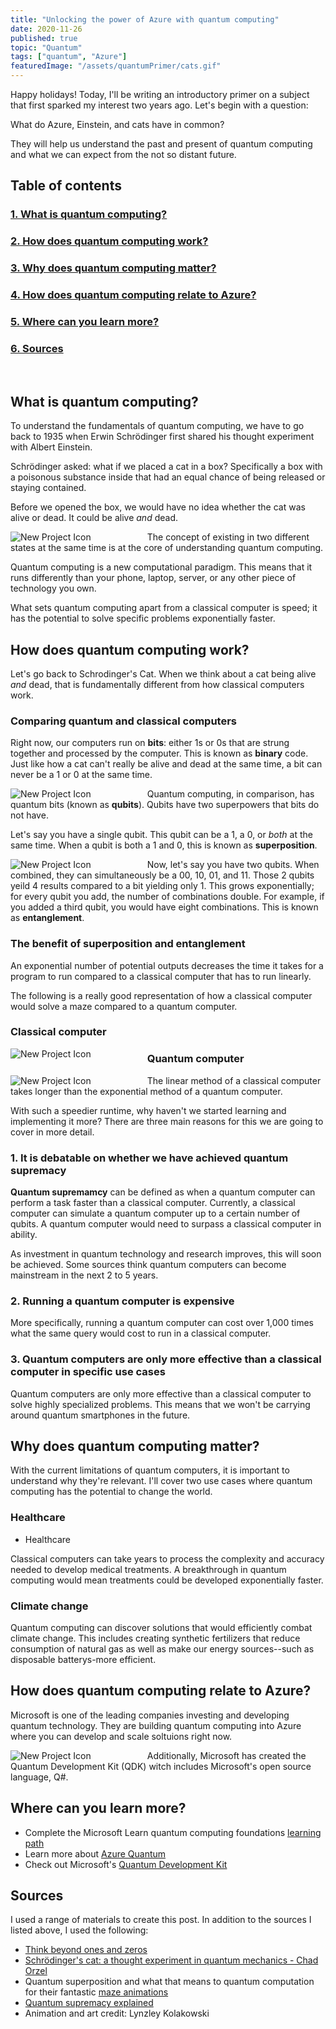 ```yaml
---
title: "Unlocking the power of Azure with quantum computing"
date: 2020-11-26
published: true
topic: "Quantum"
tags: ["quantum", "Azure"]
featuredImage: "/assets/quantumPrimer/cats.gif"
---
```


Happy holidays! Today, I'll be writing an introductory primer on a subject that first sparked my interest two years ago. Let's begin with a question:

What do Azure, Einstein, and cats have in common?

They will help us understand the past and present of quantum computing and what we can expect from the not so distant future.

## Table of contents

### [1. What is quantum computing?](#what)

### [2. How does quantum computing work?](#work)

### [3. Why does quantum computing matter?](#matter)

### [4. How does quantum computing relate to Azure?](#Azure)

### [5. Where can you learn more?](#learn)

### [6. Sources](#source)

<br />

## <a name='what'>What is quantum computing?</a>

To understand the fundamentals of quantum computing, we have to go back to 1935 when Erwin Schrödinger first shared his thought experiment with Albert Einstein.

Schrödinger asked: what if we placed a cat in a box? Specifically a box with a poisonous substance inside that had an equal chance of being released or staying contained.

Before we opened the box, we would have no idea whether the cat was alive or dead. It could be alive _and_ dead.

<img
  src="/assets/quantumPrimer/catsSnow.gif"
  alt="New Project Icon"
  style="float: left; margin-right: 90px;"
/>

The concept of existing in two different states at the same time is at the core of understanding quantum computing.

Quantum computing is a new computational paradigm. This means that it runs differently than your phone, laptop, server, or any other piece of technology you own.

What sets quantum computing apart from a classical computer is speed; it has the potential to solve specific problems exponentially faster.

## <a name='work'>How does quantum computing work?</a>

Let's go back to Schrodinger's Cat. When we think about a cat being alive _and_ dead, that is fundamentally different from how classical computers work.

### Comparing quantum and classical computers

Right now, our computers run on **bits**: either 1s or 0s that are strung together and processed by the computer. This is known as **binary** code. Just like how a cat can't really be alive and dead at the same time, a bit can never be a 1 or 0 at the same time.

<img
  src="/assets/quantumPrimer/laptop.png"
  alt="New Project Icon"
  style="float: left; margin-right: 90px;"
/>

Quantum computing, in comparison, has quantum bits (known as **qubits**). Qubits have two superpowers that bits do not have.

Let's say you have a single qubit. This qubit can be a 1, a 0, or _both_ at the same time. When a qubit is both a 1 and 0, this is known as **superposition**.

<img
  src="/assets/quantumPrimer/superposition.png"
  alt="New Project Icon"
  style="float: left; margin-right: 90px;"
/>

Now, let's say you have two qubits. When combined, they can simultaneously be a 00,
10, 01, and 11. Those 2 qubits yeild 4 results compared to a bit yielding only 1.
This grows exponentially; for every qubit you add, the number of combinations double.
For example, if you added a third qubit, you would have eight combinations. This
is known as **entanglement**.

### The benefit of superposition and entanglement

An exponential number of potential outputs decreases the time it takes for a program to run compared to a classical computer that has to run linearly.

The following is a really good representation of how a classical computer would solve a maze compared to a quantum computer.

### Classical computer

<img
  src="/assets/quantumPrimer/binaryMaze.gif"
  alt="New Project Icon"
  style="float: left; margin-right: 90px;"
/>

### Quantum computer

<img
  src="/assets/quantumPrimer/quantumMaze.gif"
  alt="New Project Icon"
  style="float: left; margin-right: 90px;"
/>

The linear method of a classical computer takes longer than the exponential method of a quantum computer.

With such a speedier runtime, why haven't we started learning and implementing it more? There are three main reasons for this we are going to cover in more detail.

### 1. It is debatable on whether we have achieved quantum supremacy

**Quantum supremamcy** can be defined as when a quantum computer can perform a task faster than a classical computer. Currently, a classical computer can simulate a quantum computer up to a certain number of qubits. A quantum computer would need to surpass a classical computer in ability.

As investment in quantum technology and research improves, this will soon be achieved. Some sources think quantum computers can become mainstream in the next 2 to 5 years.

### 2. Running a quantum computer is expensive

More specifically, running a quantum computer can cost over 1,000 times what the same query would cost to run in a classical computer.

### 3. Quantum computers are only more effective than a classical computer in specific use cases

Quantum computers are only more effective than a classical computer to solve highly specialized problems. This means that we won't be carrying around quantum smartphones in the future.

## <a name='matter'>Why does quantum computing matter?</a>

With the current limitations of quantum computers, it is important to understand why they're relevant. I'll cover two use cases where quantum computing has the potential to change the world.

### Healthcare

- Healthcare

Classical computers can take years to process the complexity and accuracy needed to develop medical treatments. A breakthrough in quantum computing would mean treatments could be developed exponentially faster.

### Climate change

Quantum computing can discover solutions that would efficiently combat climate change. This includes creating synthetic fertilizers that reduce consumption of natural gas as well as make our energy sources--such as disposable batterys-more efficient.

## <a name='Azure'>How does quantum computing relate to Azure?</a>

Microsoft is one of the leading companies investing and developing quantum technology. They are building quantum computing into Azure where you can develop and scale soltuions right now.

<img
  src="/assets/quantumPrimer/qdk.webp"
  alt="New Project Icon"
  style="float: left; margin-right: 90px;"
/>

Additionally, Microsoft has created the Quantum Development Kit (QDK) witch includes Microsoft's open source language, Q#.

## <a name='learn'>Where can you learn more?</a>

- Complete the Microsoft Learn quantum computing foundations [learning path](https://docs.microsoft.com/en-us/learn/paths/quantum-computing-fundamentals/)
- Learn more about [Azure Quantum](https://azure.microsoft.com/en-us/services/quantum/)
- Check out Microsoft's [Quantum Development Kit](https://www.microsoft.com/en-us/quantum/development-kit)

## <a name='source'>Sources</a>

I used a range of materials to create this post. In addition to the sources I listed above, I used the following:

- [Think beyond ones and zeros](https://www.accenture.com/_acnmedia/PDF-54/Accenture-807510-Quantum-Computing-RGB-V02.pdf)
- [Schrödinger's cat: a thought experiment in quantum mechanics - Chad Orzel](https://www.youtube.com/watch?v=UjaAxUO6-Uw&ab_channel=TED-Ed)
- Quantum superposition and what that means to quantum computation for their fantastic [maze animations](https://becominghuman.ai/quantum-superposition-and-what-that-means-to-quantum-computation-3fbb5a711b9a)
- [Quantum supremacy explained](https://www.youtube.com/watch?v=90U_SmKyfGI&ab_channel=DoS-DomainofScience)
- Animation and art credit: Lynzley Kolakowski
